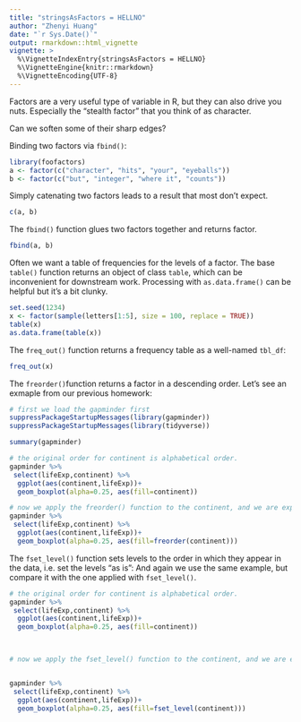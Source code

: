 ```yaml
---
title: "stringsAsFactors = HELLNO"
author: "Zhenyi Huang"
date: "`r Sys.Date()`"
output: rmarkdown::html_vignette
vignette: >
  %\VignetteIndexEntry{stringsAsFactors = HELLNO}
  %\VignetteEngine{knitr::rmarkdown}
  %\VignetteEncoding{UTF-8}
---
```


Factors are a very useful type of variable in R, but they can also drive you nuts. Especially the "stealth factor" that you think of as character.

Can we soften some of their sharp edges?

Binding two factors via `fbind()`:

```r
library(foofactors)
a <- factor(c("character", "hits", "your", "eyeballs"))
b <- factor(c("but", "integer", "where it", "counts"))
```

Simply catenating two factors leads to a result that most don't expect.

```r
c(a, b)
```

The `fbind()` function glues two factors together and returns factor.

```r
fbind(a, b)
```

Often we want a table of frequencies for the levels of a factor. The base `table()` function returns an object of class `table`, which can be inconvenient for downstream work.  Processing with `as.data.frame()` can be helpful but it's a bit clunky.

```r
set.seed(1234)
x <- factor(sample(letters[1:5], size = 100, replace = TRUE))
table(x)
as.data.frame(table(x))
```

The `freq_out()` function returns a frequency table as a well-named `tbl_df`:

```r
freq_out(x)
```

The `freorder()`function returns a factor in a descending order. Let's see an exmaple from our previous homework:
```r
# first we load the gapminder first
suppressPackageStartupMessages(library(gapminder))
suppressPackageStartupMessages(library(tidyverse))

summary(gapminder)

# the original order for continent is alphabetical order.
gapminder %>% 
 select(lifeExp,continent) %>% 
  ggplot(aes(continent,lifeExp))+
  geom_boxplot(alpha=0.25, aes(fill=continent))
```
```r
# now we apply the freorder() function to the continent, and we are expecting a reversed order.
gapminder %>% 
 select(lifeExp,continent) %>% 
  ggplot(aes(continent,lifeExp))+
  geom_boxplot(alpha=0.25, aes(fill=freorder(continent)))
```


The `fset_level()` function sets levels to the order in which they appear in the data, i.e. set the levels “as is”:
And again we use the same example, but compare it with the one applied with `fset_level()`.
```r

# the original order for continent is alphabetical order.
gapminder %>% 
 select(lifeExp,continent) %>% 
  ggplot(aes(continent,lifeExp))+
  geom_boxplot(alpha=0.25, aes(fill=continent))

  
```
```r
# now we apply the fset_level() function to the continent, and we are expecting an order which is the same as the entry appeared in the data frame.


gapminder %>% 
 select(lifeExp,continent) %>% 
  ggplot(aes(continent,lifeExp))+
  geom_boxplot(alpha=0.25, aes(fill=fset_level(continent)))

```


